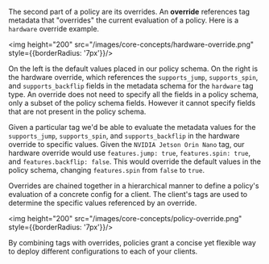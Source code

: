 The second part of a policy are its overrides. An **override** references tag metadata that "overrides" the current evaluation of a policy. Here is a `hardware` override example.

<img height="200" src="/images/core-concepts/hardware-override.png" style={{borderRadius: '7px'}}/>

On the left is the default values placed in our policy schema. On the right is the hardware override, which references the `supports_jump`, `supports_spin`, and `supports_backflip` fields in the metadata schema for the `hardware` tag type. An override does not need to specify all the fields in a policy schema, only a subset of the policy schema fields. However it cannot specify fields that are not present in the policy schema.

Given a particular tag we'd be able to evaluate the metadata values for the `supports_jump`, `supports_spin`, and `supports_backflip` in the hardware override to specific values. Given the `NVIDIA Jetson Orin Nano` tag, our hardware override would use `features.jump: true`, `features.spin: true`, and `features.backflip: false`. This would override the default values in the policy schema, changing `features.spin` from `false` to `true`.

Overrides are chained together in a hierarchical manner to define a policy's evaluation of a concrete config for a client. The client's tags are used to determine the specific values referenced by an override.

<img height="200" src="/images/core-concepts/policy-override.png" style={{borderRadius: '7px'}}/>

By combining tags with overrides, policies grant a concise yet flexible way to deploy different configurations to each of your clients.